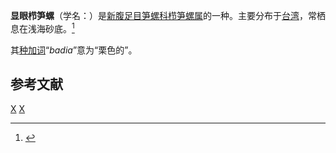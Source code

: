 {{Speciesbox
| taxon = Duplicaria badia
| binomial_authority = Deshayes, 1859
}}
'''显眼栉笋螺'''（学名：''{{lang|la|Duplicaria badia}}''）是[[新腹足目|新腹足目]][[笋螺科|笋螺科]][[栉笋螺属|栉笋螺属]]的一种。主要分布于[[台湾|台湾]]，常栖息在浅海砂底。<ref>{{cite web|url=http://shell.sinica.edu.tw/chinese/shellbase_detail.php?science_no=1687|title=国际贝库：显眼栉笋螺|publisher=台湾贝类资料库|accessdate=2009-08-11|archive-date=2016-03-04|archive-url=https://web.archive.org/web/20160304105724/http://shell.sinica.edu.tw/chinese/shellbase_detail.php?science_no=1687|dead-url=no}}</ref>

其[[种加词|种加词]]“''badia''”意为“栗色的”。

== 参考文献 ==
{{reflist}}
{{Taxonbar|from=Q3703283}}
[[Category:_1859年描述的动物|X]]
[[Category:_栉笋螺属|X]]